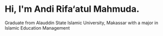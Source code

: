 # Hi, I'm Andi Rifa‘atul Mahmuda.

Graduate from Alauddin State Islamic University, Makassar with a major in Islamic Education Management
